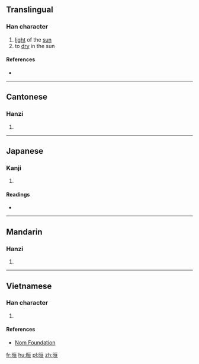 ==Translingual==

===Han character===
{{Han char|rn=72|rad=日|as=06|sn=10|four=6101<sub>6</sub>|canj=日一日一 (AMAM)|ids=⿰[[日]][[亘]]}}

# [[light]] of the [[sun]]
# to [[dry]] in the sun

====References====
* {{Han ref|kx=0494.260|dkj=13893|dj=0860.030|hdz=21506.040|uh=6645|ud=26181|bh=AECF|bd=44751}}

----

==Cantonese==

===Hanzi===
{{yue-hanzi|jyut=[[hyun1]], [[syun2]]|y=hyun1, syun2}}

# {{defn|lang=yue|sort=日06}}

----

==Japanese==

===Kanji===
{{ja-kanji|grade=|rs=日06}}

# {{defn|lang=ja|sort=日06}}

====Readings====
* {{ja-readings|on=[[けん]] (ken), [[かん]] (kan)|kun=[[あきらか]] (akiraka)}}

----

==Mandarin==

===Hanzi===
{{cmn-hanzi|pin=[[xuǎn]] ([[xuan3]])|wg=hsüan<sup>3</sup>}}

# {{defn|lang=cmn|sort=日06}}

----

==Vietnamese==

===Han character===
{{vi-readings|rs=日06| hanviet = huyễn}}

# {{defn|lang=vi|sort=日06}}

====References====
*[http://nomfoundation.org/common/nom_details.php?codepoint=6645 Nom Foundation]

[[fr:晅]]
[[hu:晅]]
[[pl:晅]]
[[zh:晅]]
